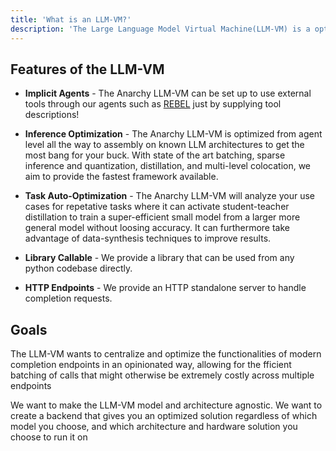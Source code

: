 ```yaml
---
title: 'What is an LLM-VM?'
description: 'The Large Language Model Virtual Machine(LLM-VM) is a optimized backend for managing LLMs. It serves to facilitate communication and coordination between data, language models(running on the CPU) prompts and various tools to streamline AGI development'
---
```


## Features of the LLM-VM
- **Implicit Agents** - The Anarchy LLM-VM can be set up to use external tools through our agents such as [REBEL](../get_started/agents) just by supplying tool descriptions!

- **Inference Optimization** - The Anarchy LLM-VM is optimized from agent level all the way to assembly on known LLM architectures to get the most bang for your buck. With state of the art batching, sparse inference and quantization, distillation, and multi-level colocation, we aim to provide the fastest framework available.

- **Task Auto-Optimization** - The Anarchy LLM-VM will analyze your use cases for repetative tasks where it can activate student-teacher distillation to train a super-efficient small model from a larger more general model without loosing accuracy. It can furthermore take advantage of data-synthesis techniques to improve results.

- **Library Callable** - We provide a library that can be used from any python codebase directly.

- **HTTP Endpoints** - We provide an HTTP standalone server to handle completion requests.

## Goals
The LLM-VM wants to centralize and optimize the functionalities of modern completion endpoints in an opinionated way, allowing for the fficient batching of calls that might otherwise be extremely costly across multiple endpoints

We want to make the LLM-VM model and architecture agnostic. We want to create a backend that gives you an optimized solution regardless of which model you choose, and which architecture and hardware solution you choose to run it on

